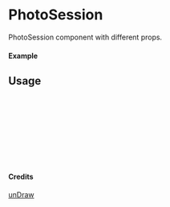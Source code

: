 
<Meta of={PhotoSession} title="unDraw/PhotoSession" />

# PhotoSession

PhotoSession component with different props.

#### Example

<Canvas of={PhotoSession.Primary} />

## Usage

```ts
import { PhotoSession } from "yadl-ui";

const Example = () => {
  return (
      <PhotoSession />
  );
};

export default Example;
```

#### Credits
[unDraw](https://undraw.co/illustrations)
